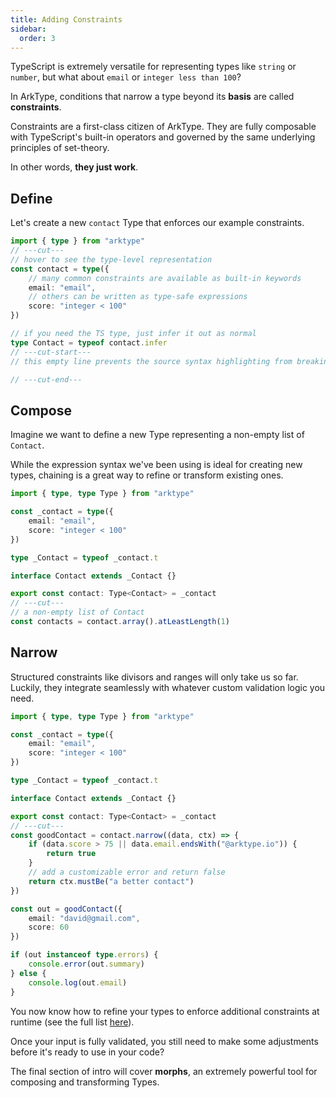 ```yaml
---
title: Adding Constraints
sidebar:
  order: 3
---
```


TypeScript is extremely versatile for representing types like `string` or `number`, but what about `email` or `integer less than 100`?

In ArkType, conditions that narrow a type beyond its **basis** are called **constraints**.

Constraints are a first-class citizen of ArkType. They are fully composable with TypeScript's built-in operators and governed by the same underlying principles of set-theory.

In other words, **they just work**.

## Define

Let's create a new `contact` Type that enforces our example constraints.

```ts
import { type } from "arktype"
// ---cut---
// hover to see the type-level representation
const contact = type({
	// many common constraints are available as built-in keywords
	email: "email",
	// others can be written as type-safe expressions
	score: "integer < 100"
})

// if you need the TS type, just infer it out as normal
type Contact = typeof contact.infer
// ---cut-start---
// this empty line prevents the source syntax highlighting from breaking

// ---cut-end---
```

## Compose

Imagine we want to define a new Type representing a non-empty list of `Contact`.

While the expression syntax we've been using is ideal for creating new types, chaining is a great way to refine or transform existing ones.

```ts
import { type, type Type } from "arktype"

const _contact = type({
	email: "email",
	score: "integer < 100"
})

type _Contact = typeof _contact.t

interface Contact extends _Contact {}

export const contact: Type<Contact> = _contact
// ---cut---
// a non-empty list of Contact
const contacts = contact.array().atLeastLength(1)
```

## Narrow

Structured constraints like divisors and ranges will only take us so far. Luckily, they integrate seamlessly with whatever custom validation logic you need.

```ts
import { type, type Type } from "arktype"

const _contact = type({
	email: "email",
	score: "integer < 100"
})

type _Contact = typeof _contact.t

interface Contact extends _Contact {}

export const contact: Type<Contact> = _contact
// ---cut---
const goodContact = contact.narrow((data, ctx) => {
	if (data.score > 75 || data.email.endsWith("@arktype.io")) {
		return true
	}
	// add a customizable error and return false
	return ctx.mustBe("a better contact")
})

const out = goodContact({
	email: "david@gmail.com",
	score: 60
})

if (out instanceof type.errors) {
	console.error(out.summary)
} else {
	console.log(out.email)
}
```

You now know how to refine your types to enforce additional constraints at runtime (see the full list [here](/reference/constraints)).

Once your input is fully validated, you still need to make some adjustments before it's ready to use in your code?

The final section of intro will cover **morphs**, an extremely powerful tool for composing and transforming Types.
